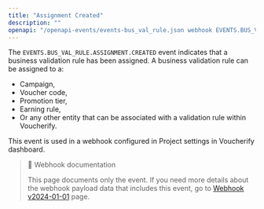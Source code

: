 ```yaml
---
title: "Assignment Created"
description: ""
openapi: "/openapi-events/events-bus_val_rule.json webhook EVENTS.BUS_VAL_RULE.ASSIGNMENT.CREATED"
---
```


The `EVENTS.BUS_VAL_RULE.ASSIGNMENT.CREATED` event indicates that a business validation rule has been assigned. A business validation rule can be assigned to a:
- Campaign,
- Voucher code,
- Promotion tier,
- Earning rule,
- Or any other entity that can be associated with a validation rule within Voucherify.

This event is used in a webhook configured in Project settings in Voucherify dashboard.

> 📘 Webhook documentation
>
> This page documents only the event. If you need more details about the webhook payload data that includes this event, go to [Webhook v2024-01-01](/api-reference/introduction-to-webhooks "Introduction to webhooks v2024-01-01") page.